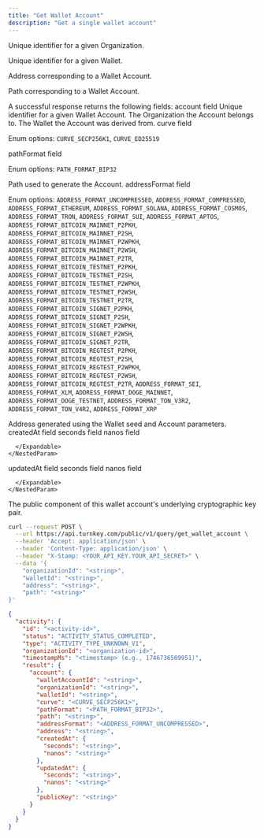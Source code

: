 ```yaml
---
title: "Get Wallet Account"
description: "Get a single wallet account"
---
```



<EndpointPath type="query" path="get_wallet_account" />

<Authorizations />

<H3Bordered text="Body" />

<ParamField body="organizationId" type="string" required={true}>

Unique identifier for a given Organization.
</ParamField>

<ParamField body="walletId" type="string" required={true}>

Unique identifier for a given Wallet.
</ParamField>

<ParamField body="address" type="string" required={false}>

Address corresponding to a Wallet Account.
</ParamField>

<ParamField body="path" type="string" required={false}>

Path corresponding to a Wallet Account.
</ParamField>


<H3Bordered text="Response" />
A successful response returns the following fields:

<ResponseField name="account" type="object" required={true}>
  account field
  <Expandable title="account details">
    <NestedParam parentKey="account" childKey="walletAccountId" type="string" required={true}>
Unique identifier for a given Wallet Account.
</NestedParam>
<NestedParam parentKey="account" childKey="organizationId" type="string" required={true}>
The Organization the Account belongs to.
</NestedParam>
<NestedParam parentKey="account" childKey="walletId" type="string" required={true}>
The Wallet the Account was derived from.
</NestedParam>
<NestedParam parentKey="account" childKey="curve" type="enum" required={true}>
curve field
  
Enum options: `CURVE_SECP256K1`, `CURVE_ED25519`

</NestedParam>
<NestedParam parentKey="account" childKey="pathFormat" type="enum" required={true}>
pathFormat field
  
Enum options: `PATH_FORMAT_BIP32`

</NestedParam>
<NestedParam parentKey="account" childKey="path" type="string" required={true}>
Path used to generate the Account.
</NestedParam>
<NestedParam parentKey="account" childKey="addressFormat" type="enum" required={true}>
addressFormat field
  
Enum options: `ADDRESS_FORMAT_UNCOMPRESSED`, `ADDRESS_FORMAT_COMPRESSED`, `ADDRESS_FORMAT_ETHEREUM`, `ADDRESS_FORMAT_SOLANA`, `ADDRESS_FORMAT_COSMOS`, `ADDRESS_FORMAT_TRON`, `ADDRESS_FORMAT_SUI`, `ADDRESS_FORMAT_APTOS`, `ADDRESS_FORMAT_BITCOIN_MAINNET_P2PKH`, `ADDRESS_FORMAT_BITCOIN_MAINNET_P2SH`, `ADDRESS_FORMAT_BITCOIN_MAINNET_P2WPKH`, `ADDRESS_FORMAT_BITCOIN_MAINNET_P2WSH`, `ADDRESS_FORMAT_BITCOIN_MAINNET_P2TR`, `ADDRESS_FORMAT_BITCOIN_TESTNET_P2PKH`, `ADDRESS_FORMAT_BITCOIN_TESTNET_P2SH`, `ADDRESS_FORMAT_BITCOIN_TESTNET_P2WPKH`, `ADDRESS_FORMAT_BITCOIN_TESTNET_P2WSH`, `ADDRESS_FORMAT_BITCOIN_TESTNET_P2TR`, `ADDRESS_FORMAT_BITCOIN_SIGNET_P2PKH`, `ADDRESS_FORMAT_BITCOIN_SIGNET_P2SH`, `ADDRESS_FORMAT_BITCOIN_SIGNET_P2WPKH`, `ADDRESS_FORMAT_BITCOIN_SIGNET_P2WSH`, `ADDRESS_FORMAT_BITCOIN_SIGNET_P2TR`, `ADDRESS_FORMAT_BITCOIN_REGTEST_P2PKH`, `ADDRESS_FORMAT_BITCOIN_REGTEST_P2SH`, `ADDRESS_FORMAT_BITCOIN_REGTEST_P2WPKH`, `ADDRESS_FORMAT_BITCOIN_REGTEST_P2WSH`, `ADDRESS_FORMAT_BITCOIN_REGTEST_P2TR`, `ADDRESS_FORMAT_SEI`, `ADDRESS_FORMAT_XLM`, `ADDRESS_FORMAT_DOGE_MAINNET`, `ADDRESS_FORMAT_DOGE_TESTNET`, `ADDRESS_FORMAT_TON_V3R2`, `ADDRESS_FORMAT_TON_V4R2`, `ADDRESS_FORMAT_XRP`

</NestedParam>
<NestedParam parentKey="account" childKey="address" type="string" required={true}>
Address generated using the Wallet seed and Account parameters.
</NestedParam>
<NestedParam parentKey="account" childKey="createdAt" type="object" required={true}>
      createdAt field
      <Expandable title="createdAt details">
        <NestedParam parentKey="account.createdAt" childKey="seconds" type="string" required={true}>
seconds field
</NestedParam>
<NestedParam parentKey="account.createdAt" childKey="nanos" type="string" required={true}>
nanos field
</NestedParam>

      </Expandable>
    </NestedParam>
<NestedParam parentKey="account" childKey="updatedAt" type="object" required={true}>
      updatedAt field
      <Expandable title="updatedAt details">
        <NestedParam parentKey="account.updatedAt" childKey="seconds" type="string" required={true}>
seconds field
</NestedParam>
<NestedParam parentKey="account.updatedAt" childKey="nanos" type="string" required={true}>
nanos field
</NestedParam>

      </Expandable>
    </NestedParam>
<NestedParam parentKey="account" childKey="publicKey" type="string" required={false}>
The public component of this wallet account's underlying cryptographic key pair.
</NestedParam>

  </Expandable>
</ResponseField>

<RequestExample>

```bash cURL
curl --request POST \
  --url https://api.turnkey.com/public/v1/query/get_wallet_account \
  --header 'Accept: application/json' \
  --header 'Content-Type: application/json' \
  --header "X-Stamp: <YOUR_API_KEY.YOUR_API_SECRET>" \
  --data '{
    "organizationId": "<string>",
    "walletId": "<string>",
    "address": "<string>",
    "path": "<string>"
}'
```

</RequestExample>

<ResponseExample>

```json 200
{
  "activity": {
    "id": "<activity-id>",
    "status": "ACTIVITY_STATUS_COMPLETED",
    "type": "ACTIVITY_TYPE_UNKNOWN_V1",
    "organizationId": "<organization-id>",
    "timestampMs": "<timestamp> (e.g., 1746736509951)",
    "result": {
      "account": {
        "walletAccountId": "<string>",
        "organizationId": "<string>",
        "walletId": "<string>",
        "curve": "<CURVE_SECP256K1>",
        "pathFormat": "<PATH_FORMAT_BIP32>",
        "path": "<string>",
        "addressFormat": "<ADDRESS_FORMAT_UNCOMPRESSED>",
        "address": "<string>",
        "createdAt": {
          "seconds": "<string>",
          "nanos": "<string>"
        },
        "updatedAt": {
          "seconds": "<string>",
          "nanos": "<string>"
        },
        "publicKey": "<string>"
      }
    }
  }
}
```

</ResponseExample>
